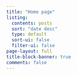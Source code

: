 ```yaml
---
title: "Home page"
listing:
  contents: posts
  sort: "date desc"
  type: default
  sort-ui: false
  filter-ui: false
page-layout: full
title-block-banner: true
comments: false
---
```

